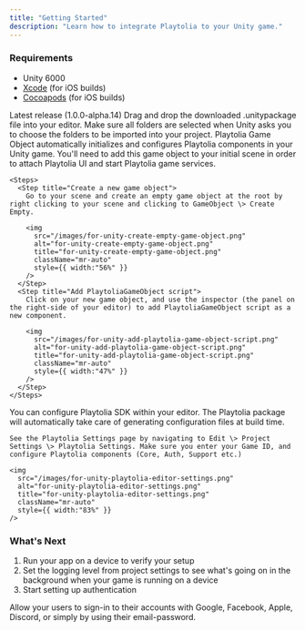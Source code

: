 ```yaml
---
title: "Getting Started"
description: "Learn how to integrate Playtolia to your Unity game."
---
```


### Requirements

- Unity 6000
- [Xcode](https://developer.apple.com/xcode/) (for iOS builds)
- [Cocoapods](https://cocoapods.org) (for iOS builds)

<Steps>
  <Step title="Getting the SDK">
    <Card title="Get Playtolia Unity SDK" icon="download" href="https://github.com/Playtolia/unity-sdk/releases/download/v1.0.0-alpha.14/PlaytoliaSDK.unitypackage">
      Latest release (1.0.0-alpha.14)
    </Card>
  </Step>
  <Step title="Importing to Unity">
    Drag and drop the downloaded .unitypackage file into your editor. Make sure all folders are selected when Unity asks you to choose the folders to be imported into your project.
  </Step>
  <Step title="Creating a Playtolia Game Object">
    Playtolia Game Object automatically initializes and configures Playtolia components in your Unity game. You'll need to add this game object to your initial scene in order to attach Playtolia UI and start Playtolia game services.

    <Steps>
      <Step title="Create a new game object">
        Go to your scene and create an empty game object at the root by right clicking to your scene and clicking to GameObject \> Create Empty.

        <img
          src="/images/for-unity-create-empty-game-object.png"
          alt="for-unity-create-empty-game-object.png"
          title="for-unity-create-empty-game-object.png"
          className="mr-auto"
          style={{ width:"56%" }}
        />
      </Step>
      <Step title="Add PlaytoliaGameObject script">
        Click on your new game object, and use the inspector (the panel on the right-side of your editor) to add PlaytoliaGameObject script as a new component.

        <img
          src="/images/for-unity-add-playtolia-game-object-script.png"
          alt="for-unity-add-playtolia-game-object-script.png"
          title="for-unity-add-playtolia-game-object-script.png"
          className="mr-auto"
          style={{ width:"47%" }}
        />
      </Step>
    </Steps>
  </Step>
  <Step title="Configure Playtolia">
    You can configure Playtolia SDK within your editor. The Playtolia package will automatically take care of generating configuration files at build time.

    See the Playtolia Settings page by navigating to Edit \> Project Settings \> Playtolia Settings. Make sure you enter your Game ID, and configure Playtolia components (Core, Auth, Support etc.)

    <img
      src="/images/for-unity-playtolia-editor-settings.png"
      alt="for-unity-playtolia-editor-settings.png"
      title="for-unity-playtolia-editor-settings.png"
      className="mr-auto"
      style={{ width:"83%" }}
    />
  </Step>
</Steps>

### What's Next

1. Run your app on a device to verify your setup
2. Set the logging level from project settings to see what's going on in the background when your game is running on a device
3. Start setting up authentication

<Card title="Authentication" icon="arrow-right-to-bracket" href="/for-unity/authentication">
  Allow your users to sign-in to their accounts with Google, Facebook, Apple, Discord, or simply by using their email-password.
</Card>